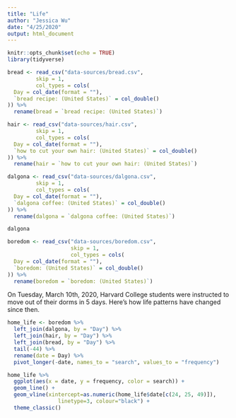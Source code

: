 ```yaml
---
title: "Life"
author: "Jessica Wu"
date: "4/25/2020"
output: html_document
---
```


```r
knitr::opts_chunk$set(echo = TRUE)
library(tidyverse)
```

```r
bread <- read_csv("data-sources/bread.csv",
         skip = 1,
         col_types = cols(
  Day = col_date(format = ""),
  `bread recipe: (United States)` = col_double()
)) %>%
  rename(bread = `bread recipe: (United States)`)
```

```r
hair <- read_csv("data-sources/hair.csv",
         skip = 1,
         col_types = cols(
  Day = col_date(format = ""),
  `how to cut your own hair: (United States)` = col_double()
)) %>%
  rename(hair = `how to cut your own hair: (United States)`)
```

```r
dalgona <- read_csv("data-sources/dalgona.csv",
         skip = 1,
         col_types = cols(
  Day = col_date(format = ""),
  `dalgona coffee: (United States)` = col_double()
)) %>%
  rename(dalgona = `dalgona coffee: (United States)`)

dalgona
```

```r

boredom <- read_csv("data-sources/boredom.csv",
                    skip = 1,
                    col_types = cols(
  Day = col_date(format = ""),
  `boredom: (United States)` = col_double()
)) %>%
  rename(boredom = `boredom: (United States)`)
```

On Tuesday, March 10th, 2020, Harvard College students were instructed to move 
out of their dorms in 5 days. Here's how life patterns have changed since then.
```r

home_life <- boredom %>%
  left_join(dalgona, by = "Day") %>%
  left_join(hair, by = "Day") %>%
  left_join(bread, by = "Day") %>%
  tail(-44) %>%
  rename(date = Day) %>%
  pivot_longer(-date, names_to = "search", values_to = "frequency")

home_life %>%
  ggplot(aes(x = date, y = frequency, color = search)) +
  geom_line() + 
  geom_vline(xintercept=as.numeric(home_life$date[c(24, 25, 49)]),
                linetype=3, colour="black") +
  theme_classic()
```

